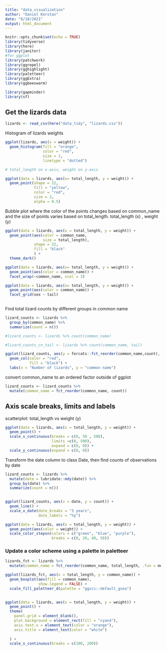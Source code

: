 ```yaml
---
title: "data_visualization"
author: "Daniel Kerstan"
date: "8/18/2021"
output: html_document
---
```


```r
knitr::opts_chunk$set(echo = TRUE)
library(tidyverse)
library(here)
library(janitor)
#for ggplot
library(patchwork)
library(ggrepel)
library(gghighlight)
library(paletteer)
library(ggExtra)
library(ggbeeswarm)

library(gapminder)
library(sf)
```

## Get the lizards data
```r
lizards <- read_csv(here("data_tidy", "lizards.csv"))
```
Histogram of lizards weights
```r
ggplot(lizards, aes(x = weight)) +
  geom_histogram(fill = "orange",
                 color = "red",
                 size = 1,
                 linetype = "dotted")
```

```r
# total_length on x-axis, weight on y-axis

ggplot(data = lizards, aes(x= total_length, y = weight)) + 
  geom_point(shape = 22,
             fill = "yellow",
             color = "red",
             size = 3,
             alpha = 0.5)
```
Bubble plot where the color of the points changes based on common_name and the size of points varies based on total_length. total_length (x) , weight (y)
```r
ggplot(data = lizards, aes(x = total_length, y = weight)) + 
  geom_point(aes(color = common_name,
                 size = total_length),
             shape = 22,
             fill = "black"
             ) +
  theme_dark()
```

```r
ggplot(data = lizards, aes(x= total_length, y = weight)) + 
  geom_point(aes(color = common_name)) +
  facet_wrap(~common_name, ncol = 3)
```

```r
ggplot(data = lizards, aes(x= total_length, y = weight)) + 
  geom_point(aes(color = common_name)) +
  facet_grid(sex ~ tail)
  
```
Find total lizard counts by different groups in common name
```r
lizard_counts <- lizards %>% 
  group_by(common_name) %>% 
  summarize(count = n())

#lizard_counts <- lizards %>% count(common_name)

#lizard_counts_cn_tail <- lizards %>% count(common_name, tail)

```

```r
ggplot(lizard_counts, aes(y = forcats::fct_reorder(common_name,count), x = count)) +
  geom_col(color = "red",
           fill = "black") +
  labs(x = "Number of lizards", y = "common name")
```
convert common_name to an ordered factor outside of ggplot
```r
lizard_counts <- lizard_counts %>% 
  mutate(common_name = fct_reorder(common_name, count))
```


## Axis scale breaks, limits and labels
scatterplot: total_length vs weight (y)
```r
ggplot(data = lizards, aes(x = total_length, y = weight)) +
  geom_point() +
  scale_x_continuous(breaks = c(0, 50 , 500), 
                     limits =c(0, 500),
                     expand = c(0, 0)) +
  scale_y_continuous(expand = c(0, 0))
```
Transform the date column to class Date, then find counts of observations by date
```r
lizard_counts <- lizards %>% 
  mutate(date = lubridate::mdy(date)) %>% 
  group_by(date) %>% 
  summarize(count = n())
  
```

```r
ggplot(lizard_counts, aes(x = date, y = count)) + 
  geom_line() +
  scale_x_date(date_breaks = "3 years",
               date_labels = "%y")
```

```r
ggplot(data = lizards, aes(x = total_length, y = weight)) +
  geom_point(aes(color = weight)) +
  scale_color_stepsn(colors = c("green", "blue", "purple"),
                     breaks = c(0, 20, 40, 50))
```
### Update a color scheme using a palette in paletteer

```r
lizards_fct <- lizards %>% 
  mutate(common_name = fct_reorder(common_name, total_length, .fun = median))

ggplot(lizards_fct, aes(x = total_length, y = common_name)) +
  geom_boxplot(aes(fill = common_name), 
               show.legend = FALSE) +
  scale_fill_paletteer_d(palette = "ggsci::default_gsea")
  
```

```r
ggplot(data = lizards, aes(x = total_length, y = weight)) +
  geom_point() +
  theme(
    panel.grid = element_blank(),
    plot.background = element_rect(fill = "cyan4"),
    axis.text.x = element_text(color = "orange"),
    axis.title = element_text(color = "white")
    
  ) +
  scale_x_continuous(breaks = c(100, 200))
```

